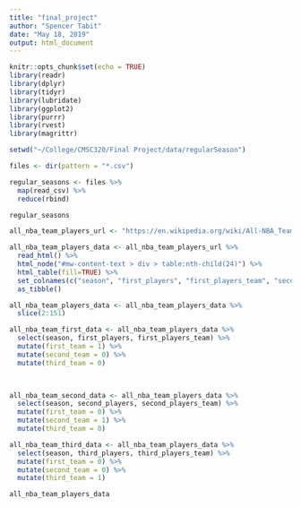 ```yaml
---
title: "final_project"
author: "Spencer Tabit"
date: "May 18, 2019"
output: html_document
---
```


```r
knitr::opts_chunk$set(echo = TRUE)
library(readr)
library(dplyr)
library(tidyr)
library(lubridate)
library(ggplot2)
library(purrr)
library(rvest)
library(magrittr)
```



```r
setwd("~/College/CMSC320/Final Project/data/regularSeason")

files <- dir(pattern = "*.csv")

regular_seasons <- files %>%
  map(read_csv) %>%
  reduce(rbind)

regular_seasons
```
```r
all_nba_team_players_url <- "https://en.wikipedia.org/wiki/All-NBA_Team"

all_nba_team_players_data <- all_nba_team_players_url %>%
  read_html() %>%
  html_node("#mw-content-text > div > table:nth-child(24)") %>%
  html_table(fill=TRUE) %>%
  set_colnames(c("season", "first_players", "first_players_team", "second_players", "second_players_team", "third_players", "third_players_team")) %>%
  as_tibble()

all_nba_team_players_data <- all_nba_team_players_data %>%
  slice(2:151)

all_nba_team_first_data <- all_nba_team_players_data %>%
  select(season, first_players, first_players_team) %>%
  mutate(first_team = 1) %>%
  mutate(second_team = 0) %>%
  mutate(third_team = 0)
  


all_nba_team_second_data <- all_nba_team_players_data %>%
  select(season, second_players, second_players_team) %>%
  mutate(first_team = 0) %>%
  mutate(second_team = 1) %>%
  mutate(third_team = 0)

all_nba_team_third_data <- all_nba_team_players_data %>%
  select(season, third_players, third_players_team) %>%
  mutate(first_team = 0) %>%
  mutate(second_team = 0) %>%
  mutate(third_team = 1)

all_nba_team_players_data
```